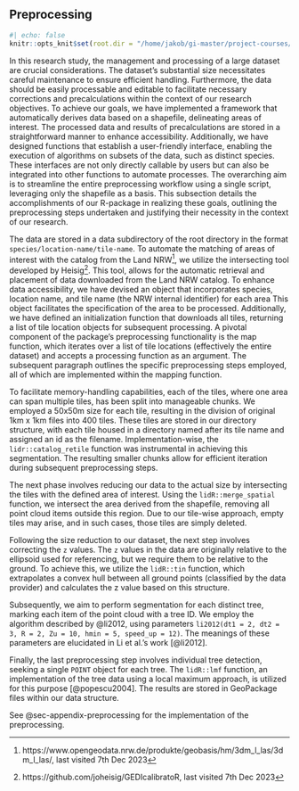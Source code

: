 ## Preprocessing
```r
#| echo: false
knitr::opts_knit$set(root.dir = "/home/jakob/gi-master/project-courses/lidar-forest-analysis/src/")
```


In this research study, the management and processing of a large dataset are crucial considerations. The dataset's substantial size necessitates careful maintenance to ensure efficient handling. Furthermore, the data should be easily processable and editable to facilitate necessary corrections and precalculations within the context of our research objectives. To achieve our goals, we have implemented a framework that automatically derives data based on a shapefile, delineating areas of interest. The processed data and results of precalculations are stored in a straightforward manner to enhance accessibility. Additionally, we have designed functions that establish a user-friendly interface, enabling the execution of algorithms on subsets of the data, such as distinct species. These interfaces are not only directly callable by users but can also be integrated into other functions to automate processes. The overarching aim is to streamline the entire preprocessing workflow using a single script, leveraging only the shapefile as a basis. This subsection details the accomplishments of our R-package in realizing these goals, outlining the preprocessing steps undertaken and justifying their necessity in the context of our research.

The data are stored in a data subdirectory of the root directory in the format `species/location-name/tile-name`. To automate the matching of areas of interest with the catalog from the Land NRW[^1], we utilize the intersecting tool developed by Heisig[^2]. This tool, allows for the automatic retrieval and placement of data downloaded from the Land NRW catalog. To enhance data accessibility, we have devised an object that incorporates species, location name, and tile name (the NRW internal identifier) for each area This object facilitates the specification of the area to be processed. Additionally, we have defined an initialization function that downloads all tiles, returning a list of tile location objects for subsequent processing. A pivotal component of the package's preprocessing functionality is the map function, which iterates over a list of tile locations (effectively the entire dataset) and accepts a processing function as an argument. The subsequent paragraph outlines the specific preprocessing steps employed, all of which are implemented within the mapping function.

To facilitate memory-handling capabilities, each of the tiles, where one area can span multiple tiles, has been split into manageable chunks. We employed a 50x50m size for each tile, resulting in the division of original 1km x 1km files into 400 tiles. These tiles are stored in our directory structure, with each tile housed in a directory named after its tile name and assigned an id as the filename. Implementation-wise, the `lidr::catalog_retile` function was instrumental in achieving this segmentation. The resulting smaller chunks allow for efficient iteration during subsequent preprocessing steps.

The next phase involves reducing our data to the actual size by intersecting the tiles with the defined area of interest. Using the `lidR::merge_spatial` function, we intersect the area derived from the shapefile, removing all point cloud items outside this region. Due to our tile-wise approach, empty tiles may arise, and in such cases, those tiles are simply deleted.

Following the size reduction to our dataset, the next step involves correcting the `z` values. The `z` values in the data are originally relative to the ellipsoid used for referencing, but we require them to be relative to the ground. To achieve this, we utilize the `lidR::tin` function, which extrapolates a convex hull between all ground points (classified by the data provider) and calculates the z value based on this structure.

Subsequently, we aim to perform segmentation for each distinct tree, marking each item of the point cloud with a tree ID. We employ the algorithm described by @li2012, using parameters `li2012(dt1 = 2, dt2 = 3, R = 2, Zu = 10, hmin = 5, speed_up = 12)`. The meanings of these parameters are elucidated in Li et al.'s work [@li2012].

Finally, the last preprocessing step involves individual tree detection, seeking a single `POINT` object for each tree. The `lidR::lmf` function, an implementation of the tree data using a local maximum approach, is utilized for this purpose [@popescu2004]. The results are stored in GeoPackage files within our data structure.

See @sec-appendix-preprocessing for the implementation of the preprocessing.

[^1]: https://www.opengeodata.nrw.de/produkte/geobasis/hm/3dm_l_las/3dm_l_las/, last visited 7th Dec 2023
[^2]: https://github.com/joheisig/GEDIcalibratoR, last visited 7th Dec 2023
